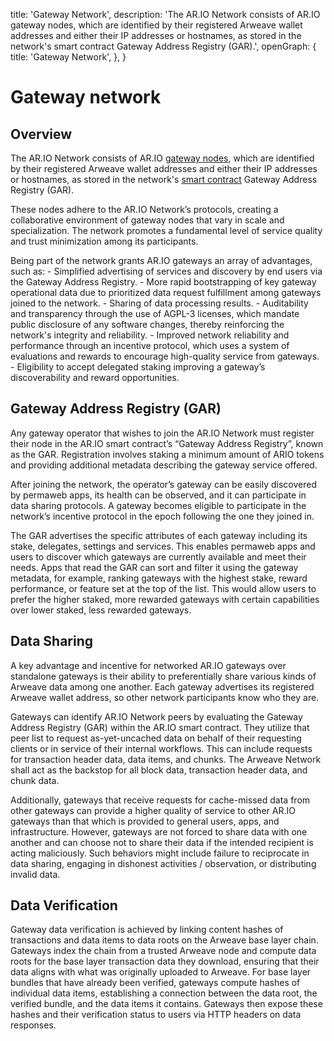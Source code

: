 
  title: 'Gateway Network',
  description: 'The AR.IO Network consists of AR.IO gateway nodes, which are identified by their registered Arweave wallet addresses and either their IP addresses or hostnames, as stored in the network\'s smart contract Gateway Address Registry (GAR).',
  openGraph: {
    title: 'Gateway Network',
  },
}

<HeroPattern />

# Gateway network

## Overview

The AR.IO Network consists of AR.IO [gateway nodes](/build/gateways), which are identified by their registered Arweave wallet addresses and either their IP addresses or hostnames, as stored in the network's [smart contract](/learn/ario-contract) Gateway Address Registry (GAR).  

These nodes adhere to the AR.IO Network’s protocols, creating a collaborative environment of gateway nodes that vary in scale and specialization. 
The network promotes a fundamental level of service quality and trust minimization among its participants. 

Being part of the network grants AR.IO gateways an array of advantages, such as: 
    - Simplified advertising of services and discovery by end users via the Gateway Address Registry. 
    - More rapid bootstrapping of key gateway operational data due to prioritized data request fulfillment among gateways joined to the network. 
    - Sharing of data processing results. 
    - Auditability and transparency through the use of AGPL-3 licenses, which mandate public disclosure of any software changes, thereby reinforcing the network's integrity and reliability. 
    - Improved network reliability and performance through an incentive protocol, which uses a system of evaluations and rewards to encourage high-quality service from gateways. 
    - Eligibility to accept delegated staking improving a gateway’s discoverability and reward opportunities. 


## Gateway Address Registry (GAR)

Any gateway operator that wishes to join the AR.IO Network must register their node in the AR.IO smart contract’s “Gateway Address Registry”, known as the GAR. 
Registration involves staking a minimum amount of ARIO tokens and providing additional metadata describing the gateway service offered.  

After joining the network, the operator’s gateway can be easily discovered by permaweb apps, its health can be observed, and it can participate in data sharing protocols. 
A gateway becomes eligible to participate in the network’s incentive protocol in the epoch following the one they joined in. 

The GAR advertises the specific attributes of each gateway including its stake, delegates, settings and services. 
This enables permaweb apps and users to discover which gateways are currently available and meet their needs. 
Apps that read the GAR can sort and filter it using the gateway metadata, for example, ranking gateways with the highest stake, reward performance, or feature set at the top of the list. 
This would allow users to prefer the higher staked, more rewarded gateways with certain capabilities over lower staked, less rewarded gateways. 

## Data Sharing

A key advantage and incentive for networked AR.IO gateways over standalone gateways is their ability to preferentially share various kinds of Arweave data among one another. 
Each gateway advertises its registered Arweave wallet address, so other network participants know who they are.  

Gateways can identify AR.IO Network peers by evaluating the Gateway Address Registry (GAR) within the AR.IO smart contract. 
They utilize that peer list to request as-yet-uncached data on behalf of their requesting clients or in service of their internal workflows. 
This can include requests for transaction header data, data items, and chunks. The Arweave Network shall act as the backstop for all block data, transaction header data, and chunk data. 

Additionally, gateways that receive requests for cache-missed data from other gateways can provide a higher quality of service to other AR.IO gateways than that which is provided to general users, apps, and infrastructure. 
However, gateways are not forced to share data with one another and can choose not to share their data if the intended recipient is acting maliciously. 
Such behaviors might include failure to reciprocate in data sharing, engaging in dishonest activities / observation, or distributing invalid data. 

## Data Verification

Gateway data verification is achieved by linking content hashes of transactions and data items to data roots on the Arweave base layer chain. 
Gateways index the chain from a trusted Arweave node and compute data roots for the base layer transaction data they download, ensuring that their data aligns with what was originally uploaded to Arweave. 
For base layer bundles that have already been verified, gateways compute hashes of individual data items, establishing a connection between the data root, the verified bundle, and the data items it contains. 
Gateways then expose these hashes and their verification status to users via HTTP headers on data responses. 

 